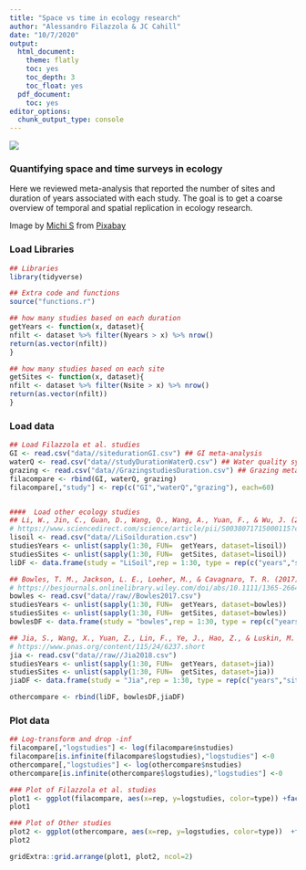 ```yaml
---
title: "Space vs time in ecology research"
author: "Alessandro Filazzola & JC Cahill"
date: "10/7/2020"
output: 
  html_document:
    theme: flatly
    toc: yes
    toc_depth: 3
    toc_float: yes
  pdf_document:
    toc: yes
editor_options: 
  chunk_output_type: console
---
```


![](./mountains.png)

### Quantifying space and time surveys in ecology

Here we reviewed meta-analysis that reported the number of sites and duration of years associated with each study. The goal is to get a coarse overview of temporal and spatial replication in ecology research. 


Image by <a href="https://pixabay.com/users/moinzon-2433302/?utm_source=link-attribution&amp;utm_medium=referral&amp;utm_campaign=image&amp;utm_content=1412683">Michi S</a> from <a href="https://pixabay.com/?utm_source=link-attribution&amp;utm_medium=referral&amp;utm_campaign=image&amp;utm_content=1412683">Pixabay</a>


### Load Libraries
```r
## Libraries
library(tidyverse)

## Extra code and functions
source("functions.r")

## how many studies based on each duration
getYears <- function(x, dataset){
nfilt <- dataset %>% filter(Nyears > x) %>% nrow()
return(as.vector(nfilt))
}

## how many studies based on each site
getSites <- function(x, dataset){
nfilt <- dataset %>% filter(Nsite > x) %>% nrow()
return(as.vector(nfilt))
}

```

### Load data
```r
## Load Filazzola et al. studies
GI <- read.csv("data//sitedurationGI.csv") ## GI meta-analysis
waterQ <- read.csv("data//studyDurationWaterQ.csv") ## Water quality synthesis
grazing <- read.csv("data//GrazingstudiesDuration.csv") ## Grazing meta-analysis
filacompare <- rbind(GI, waterQ, grazing)
filacompare[,"study"] <- rep(c("GI","waterQ","grazing"), each=60)


####  Load other ecology studies
## Li, W., Jin, C., Guan, D., Wang, Q., Wang, A., Yuan, F., & Wu, J. (2015). The effects of simulated nitrogen deposition on plant root traits: a meta-analysis. Soil Biology and Biochemistry, 82, 112-118.
# https://www.sciencedirect.com/science/article/pii/S0038071715000115?casa_token=ailE-bZ_3LEAAAAA:3BnJdVitzKbrhLBiCNnriP41sY3-fgTrnxQgkITynyxkf8ogDZIExWHAAD9VCxXzH7TFVs-SUhOo
lisoil <- read.csv("data//LiSoilduration.csv")
studiesYears <- unlist(sapply(1:30, FUN=  getYears, dataset=lisoil))
studiesSites <- unlist(sapply(1:30, FUN=  getSites, dataset=lisoil))
liDF <- data.frame(study = "LiSoil",rep = 1:30, type = rep(c("years","sites"),each=30), nstudies=c(studiesYears,studiesSites))

## Bowles, T. M., Jackson, L. E., Loeher, M., & Cavagnaro, T. R. (2017). Ecological intensification and arbuscular mycorrhizas: a meta‐analysis of tillage and cover crop effects. Journal of Applied Ecology, 54(6), 1785-1793.
# https://besjournals.onlinelibrary.wiley.com/doi/abs/10.1111/1365-2664.12815
bowles <- read.csv("data//raw//Bowles2017.csv")
studiesYears <- unlist(sapply(1:30, FUN=  getYears, dataset=bowles))
studiesSites <- unlist(sapply(1:30, FUN=  getSites, dataset=bowles))
bowlesDF <- data.frame(study = "bowles",rep = 1:30, type = rep(c("years","sites"),each=30), nstudies=c(studiesYears,studiesSites))

## Jia, S., Wang, X., Yuan, Z., Lin, F., Ye, J., Hao, Z., & Luskin, M. S. (2018). Global signal of top-down control of terrestrial plant communities by herbivores. Proceedings of the National Academy of Sciences, 115(24), 6237-6242.
# https://www.pnas.org/content/115/24/6237.short
jia <- read.csv("data//raw//Jia2018.csv")
studiesYears <- unlist(sapply(1:30, FUN=  getYears, dataset=jia))
studiesSites <- unlist(sapply(1:30, FUN=  getSites, dataset=jia))
jiaDF <- data.frame(study = "Jia",rep = 1:30, type = rep(c("years","sites"),each=30), nstudies=c(studiesYears,studiesSites))

othercompare <- rbind(liDF, bowlesDF,jiaDF)
```


### Plot data
```r
## Log-transform and drop -inf
filacompare[,"logstudies"] <- log(filacompare$nstudies)
filacompare[is.infinite(filacompare$logstudies),"logstudies"] <-0
othercompare[,"logstudies"] <- log(othercompare$nstudies)
othercompare[is.infinite(othercompare$logstudies),"logstudies"] <-0

### Plot of Filazzola et al. studies
plot1 <- ggplot(filacompare, aes(x=rep, y=logstudies, color=type)) +facet_grid(study~., scales = "free") + geom_point(size=2) + theme_Publication() + ylab("Number of Studies") + xlab("Replication") + scale_color_manual(values=c("orange","blue"))
plot1

### Plot of Other studies
plot2 <- ggplot(othercompare, aes(x=rep, y=logstudies, color=type))  +facet_grid(study~., scales = "free") + geom_point(size=2) + theme_Publication() + ylab("Number of Studies") + xlab("Replication") + scale_color_manual(values=c("orange","blue"))
plot2

gridExtra::grid.arrange(plot1, plot2, ncol=2)
```

